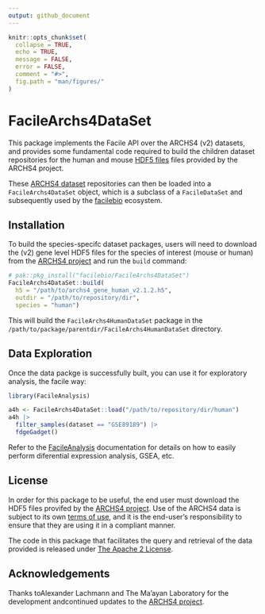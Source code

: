```yaml
---
output: github_document
---
```


<!-- README.md is generated from README.Rmd. Please edit that file -->

```r
knitr::opts_chunk$set(
  collapse = TRUE,
  echo = TRUE,
  message = FALSE,
  error = FALSE,
  comment = "#>",
  fig.path = "man/figures/"
)
```

# FacileArchs4DataSet

This package implements the Facile API over the ARCHS4 (v2) datasets, and provides some fundamental code required to build the children dataset repositories for the human and mouse [HDF5 files][archs4dl] files provided by the ARCHS4 project.

These [ARCHS4 dataset][archs4] repositories can then be loaded into a `FacileArchs4DataSet` object, which is a subclass of a `FacileDataSet` and subsequently used by the [facilebio][] ecosystem.

## Installation

To build the species-specifc dataset packages, users will need to download the (v2) gene level HDF5 files for the species of interest (mouse or human) from the [ARCHS4 project][archs4dl]
and run the `build` command:

```r
# pak::pkg_install("facilebio/FacileArchs4DataSet")
FacileArchs4DataSet::build(
  h5 = "/path/to/archs4_gene_human_v2.1.2.h5",
  outdir = "/path/to/repository/dir",
  species = "human")
```

This will build the `FacileArchs4HumanDataSet` package in the
`/path/to/package/parentdir/FacileArchs4HumanDataSet` directory.

## Data Exploration

Once the data packge is successfully built, you can use it for exploratory analysis, the facile way:

```r
library(FacileAnalysis)

a4h <- FacileArchs4DataSet::load("/path/to/repository/dir/human")
a4h |>
  filter_samples(dataset == "GSE89189") |>
  fdgeGadget()
```

Refer to the [FacileAnalysis][] documentation for details on how to easily
perform diferential expression analysis, GSEA, etc.

## License

In order for this package to be useful, the end user must download the HDF5 files provifed by the [ARCHS4 project][archs4dl]. Use of the ARCHS4 data is subject to its own [terms of use][archs4tos], and it is the end-user's responsibility to ensure that they are using it in a compliant manner.

The code in this package that facilitates the query and retrieval of the data provided is released under [The Apache 2 License][apache2].

## Acknowledgements

Thanks toAlexander Lachmann and The Ma’ayan Laboratory for the development andcontinued updates to the [ARCHS4 project][archs4].

[archs4]: https://maayanlab.cloud/archs4/index.html
[archs4dl]: https://maayanlab.cloud/archs4/download.html
[archs4tos]: https://maayanlab.cloud/archs4/help.html
[FacileAnalysis]: https://facilebio.github.io/FacileAnalysis/
[facilebio]: https://facile.bio/
[apache2]: https://www.apache.org/licenses/LICENSE-2.0